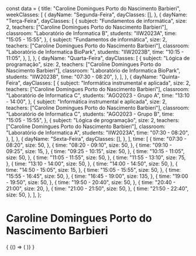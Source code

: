 const data = {
  title: "Caroline Domingues Porto do Nascimento Barbieri",
  weekClasses: [
    {
      dayName: "Segunda-Feira",
      dayClasses: [],
    },
    {
      dayName: "Terça-Feira",
      dayClasses: [
        {
          subject: "Fundamentos de informática",
          size: 2,
          teachers: ["Caroline Domingues Porto do Nascimento Barbieri"],
          classroom: "Laboratório de Informatica B",
          students: "IIW2023A",
          time: "15:05 - 15:55",
        },
        {
          subject: "Fundamentos de informática",
          size: 2,
          teachers: ["Caroline Domingues Porto do Nascimento Barbieri"],
          classroom: "Laboratório de Informatica BioPark",
          students: "IIW2023B",
          time: "10:15 - 11:05",
        },
      ],
    },
    {
      dayName: "Quarta-Feira",
      dayClasses: [
        {
          subject: "Lógica de programação",
          size: 2,
          teachers: ["Caroline Domingues Porto do Nascimento Barbieri"],
          classroom: "Laboratório de Informatica BioPark",
          students: "IIW2023B",
          time: "07:30 - 08:20",
        },
      ],
    },
    {
      dayName: "Quinta-Feira",
      dayClasses: [
        {
          subject: "Informática instrumental e aplicada",
          size: 2,
          teachers: ["Caroline Domingues Porto do Nascimento Barbieri"],
          classroom: "Laboratório de Informatica C",
          students: "AGO2023 - Grupo A",
          time: "13:10 - 14:00",
        },
        {
          subject: "Informática instrumental e aplicada",
          size: 2,
          teachers: ["Caroline Domingues Porto do Nascimento Barbieri"],
          classroom: "Laboratório de Informatica C",
          students: "AGO2023 - Grupo B",
          time: "15:05 - 15:55",
        },
        {
          subject: "Lógica de programação",
          size: 2,
          teachers: ["Caroline Domingues Porto do Nascimento Barbieri"],
          classroom: "Laboratório de Informatica A",
          students: "IIW2023A",
          time: "07:30 - 08:20",
        },
      ],
    },
    {
      dayName: "Sexta-Feira",
      dayClasses: [],
    },
  ],
  time: [
    {
      time: "07:30 - 08:20",
      size: 50,
    },
    {
      time: "08:20 - 09:10",
      size: 50,
    },
    {
      time: "09:10 - 09:25",
      size: 15,
    },
    {
      time: "09:25 - 10:15",
      size: 50,
    },
    {
      time: "10:15 - 11:05",
      size: 50,
    },
    {
      time: "11:05 - 11:55",
      size: 50,
    },
    {
      time: "11:55 - 13:10",
      size: 75,
    },
    {
      time: "13:10 - 14:00",
      size: 50,
    },
    {
      time: "14:00 - 14:50",
      size: 50,
    },
    {
      time: "14:50 - 15:05",
      size: 15,
    },
    {
      time: "15:05 - 15:55",
      size: 50,
    },
    {
      time: "15:55 - 16:45",
      size: 50,
    },
    {
      time: "16:45 - 19:00",
      size: 135,
    },
    {
      time: "19:00 - 19:50",
      size: 50,
    },
    {
      time: "19:50 - 20:40",
      size: 50,
    },
    {
      time: "20:40 - 21:00",
      size: 20,
    },
    {
      time: "21:00 - 21:50",
      size: 50,
    },
    {
      time: "21:50 - 22:40",
      size: 50,
    },
  ],
};

# Caroline Domingues Porto do Nascimento Barbieri

<div>
  {
    <BrowserOnly>
      {() => (
        <Grid
          title={data.title}
          weekClasses={data.weekClasses}
          time={data.time}
        />
      )}
    </BrowserOnly>
  }
</div>
